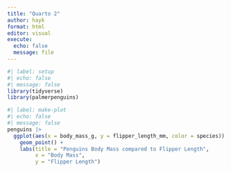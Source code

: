 ```yaml
---
title: "Quarto 2"
author: hayk
format: html
editor: visual
execute: 
  echo: false
  message: file
---
```


```r
#| label: setup
#| echo: false
#| message: false
library(tidyverse)
library(palmerpenguins)
```

```r

#| label: make-plot
#| echo: false
#| message: false
penguins |> 
  ggplot(aes(x = body_mass_g, y = flipper_length_mm, color = species)) +
    geom_point() +
    labs(title = "Penguins Body Mass compared to Flipper Length", 
         x = "Body Mass", 
         y = "Flipper Length")
```
